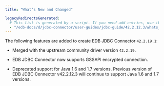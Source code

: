 ```yaml
---
title: "What’s New and Changed"

legacyRedirectsGenerated:
  # This list is generated by a script. If you need add entries, use the `legacyRedirects` key.
  - "/edb-docs/d/jdbc-connector/user-guides/jdbc-guide/42.2.12.3/whats_new.html"
---
```


<div id="whats_new" class="registered_link"></div>

The following features are added to create EDB JDBC Connector `42.2.19.1`:

- Merged with the upstream community driver version `42.2.19`. 

- EDB JDBC Connector now supports GSSAPI encrypted connection.

- Deprecated support for Java 1.6 and 1.7 versions. Previous version of EDB JDBC Connector v42.2.12.3 will continue to support Java 1.6 and 1.7 versions.


